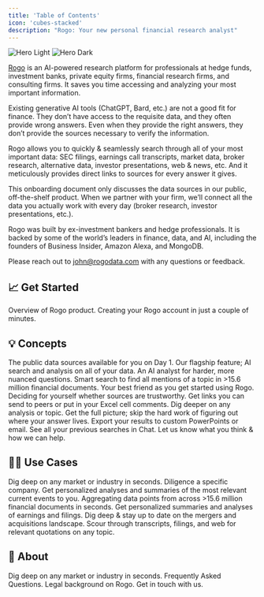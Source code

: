 ```yaml
---
title: 'Table of Contents'
icon: 'cubes-stacked'
description: "Rogo: Your new personal financial research analyst"
---
```


<img
  className="block dark:hidden"
  src="/images/rogo-logo.svg"
  alt="Hero Light"
/>
<img
  className="hidden dark:block"
  src="/images/rogo-logo.svg"
  alt="Hero Dark"
/>

[Rogo](https://tryrogo.com/) is an AI-powered research platform for professionals at hedge funds, investment banks, private equity firms, financial research firms, and consulting firms. It saves you time accessing and analyzing your most important information.

Existing generative AI tools (ChatGPT, Bard, etc.) are not a good fit for finance. They don’t have access to the requisite data, and they often provide wrong answers. Even when they provide the right answers, they don’t provide the sources necessary to verify the information.

Rogo allows you to quickly & seamlessly search through all of your most important data: SEC filings, earnings call transcripts, market data, broker research, alternative data, investor presentations, web & news, etc. And it meticulously provides direct links to sources for every answer it gives. 

This onboarding document only discusses the data sources in our public, off-the-shelf product. When we partner with your firm, we’ll connect all the data you actually work with every day (broker research, investor presentations, etc.).

Rogo was built by ex-investment bankers and hedge professionals. It is backed by some of the world’s leaders in finance, data, and AI, including the founders of Business Insider, Amazon Alexa, and MongoDB.

Please reach out to [john@rogodata.com](mailto:john@rogodata.com) with any questions or feedback.

## 📈 Get Started
<CardGroup cols={2}>
	<Card
		title="What is Rogo?"
		icon="person-circle-question"
		href="what-is-rogo"
	>
		Overview of Rogo product.
	</Card>
	<Card
		title="Creating an Account"
		icon="address-book"
		href="create-account"
	>
		Creating your Rogo account in just a couple of minutes.
	</Card>
</CardGroup>

## 💡 Concepts
<CardGroup cols={2}>
	<Card
		title="Available Data Sources"
		icon="folder-open"
		href="Concepts/available-data-sources"
	>
		The public data sources available for you on Day 1.
	</Card>
	<Card
		title="Chat"
		icon="chalkboard-user"
		href="Concepts/chat"
	>
		Our flagship feature; AI search and analysis on all of your data.
	</Card>
	<Card
		title="Deep Research"
		icon="magnifying-glass-chart"
		href="Concepts/deep-research"
	>
		An AI analyst for harder, more nuanced questions.
	</Card>
	<Card
		title="File Search"
		icon="creative-commons-share"
		href="Concepts/file-search"
	>
		Smart search to find all mentions of a topic in >15.6 million financial documents.
	</Card>
	<Card
		title="Prompt Library"
		icon="book-bookmark"
		href="Concepts/promt-library"
	>
		Your best friend as you get started using Rogo.
	</Card>
	<Card
		title="Verifying Rogo's Answers with Sources"
		icon="check-double"
		href="Concepts/verifying-answers-with-sources"
	>
		Deciding for yourself whether sources are trustworthy.
	</Card>
	<Card
		title="Creating Shareable Links to Your Sources"
		icon="link"
		href="Concepts/creating-shareable-links"
	>
		Get links you can send to peers or put in your Excel cell comments.
	</Card>
	<Card
		title="Asking Follow-ups"
		icon="slideshare"
		href="Concepts/asking-a-follow-up"
	>
		Dig deeper on any analysis or topic.
	</Card>
	<Card
		title="Searching on Mulitple Data Sources"
		icon="server"
		href="Concepts/searching-multiple-data-sources"
	>
		Get the full picture; skip the hard work of figuring out where your answer lives.
	</Card>
	<Card
		title="Exporting Answers"
		icon="up-right-from-square"
		href="Concepts/exporting-answers"
	>
		Export your results to custom PowerPoints or email.
	</Card>
	<Card
		title="View your Question History"
		icon="clock-rotate-left"
		href="Concepts/view-question-history"
	>
		See all your previous searches in Chat.
	</Card>
	<Card
		title="Feedback and Customer Support"
		icon="headset"
		href="Concepts/feedback-and-customer-support"
	>
		Let us know what you think & how we can help.
	</Card>
</CardGroup>

## 👨‍🏫 Use Cases
<CardGroup cols={2}>
	<Card
		title="Market & industry research"
		icon="industry"
		href="useCases/use-case-1"
	>
		Dig deep on any market or industry in seconds.
	</Card>
	<Card
		title="Company research"
		icon="building"
		href="useCases/use-case-2"
	>
		Diligence a specific company.
	</Card>
	<Card
		title="Stay on top of the news"
		icon="newspaper"
		href="useCases/use-case-3"
	>
		Get personalized analyses and summaries of the most relevant current events to you.
	</Card>
	<Card
		title="Pull numbers from company filings and transcripts"
		icon="file-lines"
		href="useCases/use-case-4"
	>
		Aggregating data points from across >15.6 million financial documents in seconds.
	</Card>
	<Card
		title="Summarize earnings and filings"
		icon="hand-holding-dollar"
		href="useCases/use-case-5"
	>
		Get personalized summaries and analyses of earnings and filings.
	</Card>
	<Card
		title="M&A research"
		icon="object-group"
		href="useCases/use-case-6"
	>
		Dig deep & stay up to date on the mergers and acquisitions landscape.
	</Card>
	<Card
		title="Find quotes from analysts and executives"
		icon="chart-column"
		href="useCases/use-case-7"
	>
		Scour through transcripts, filings, and web for relevant quotations on any topic.
	</Card>
</CardGroup>

## 💁 About
<CardGroup cols={2}>
	<Card
		title="Who We Are"
		icon="book-open-reader"
		href="about/who-we-are"
	>
		Dig deep on any market or industry in seconds.
	</Card>
	<Card
		title="FAQs"
		icon="person-circle-question"
		href="about/faqs"
	>
		Frequently Asked Questions.
	</Card>
	<Card
		title="Terms of Service"
		icon="file-contract"
		href="about/terms-of-service"
	>
		Legal background on Rogo.
	</Card>
	<Card
		title="Contact Us"
		icon="phone-volume"
		href="about/contact-us"
	>
		Get in touch with us.
	</Card>
</CardGroup>
